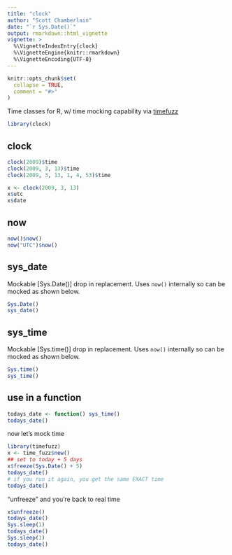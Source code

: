 ```yaml
---
title: "clock"
author: "Scott Chamberlain"
date: "`r Sys.Date()`"
output: rmarkdown::html_vignette
vignette: >
  %\VignetteIndexEntry{clock}
  %\VignetteEngine{knitr::rmarkdown}
  %\VignetteEncoding{UTF-8}
---
```


```r
knitr::opts_chunk$set(
  collapse = TRUE,
  comment = "#>"
)
```

Time classes for R, w/ time mocking capability via [timefuzz][]

```r
library(clock)
```

## clock

```r
clock(2009)$time
clock(2009, 3, 13)$time
clock(2009, 3, 13, 1, 4, 53)$time
```

```r
x <- clock(2009, 3, 13)
x$utc
x$date
```

## now

```r
now()$now()
now("UTC")$now()
```

## sys_date

Mockable [Sys.Date()] drop in replacement. Uses `now()` internally so can be mocked as shown below.

```r
Sys.Date()
sys_date()
```

## sys_time

Mockable [Sys.time()] drop in replacement. Uses `now()` internally so can be mocked as shown below.

```r
Sys.time()
sys_time()
```

## use in a function

```r
todays_date <- function() sys_time()
todays_date()
```

now let's mock time

```r
library(timefuzz)
x <- time_fuzz$new()
## set to today + 5 days
x$freeze(Sys.Date() + 5)
todays_date()
# if you run it again, you get the same EXACT time
todays_date()
```

"unfreeze" and you're back to real time

```r
x$unfreeze()
todays_date()
Sys.sleep(1)
todays_date()
Sys.sleep(1)
todays_date()
```

[timefuzz]: https://github.com/ropenscilabs/timefuzz
